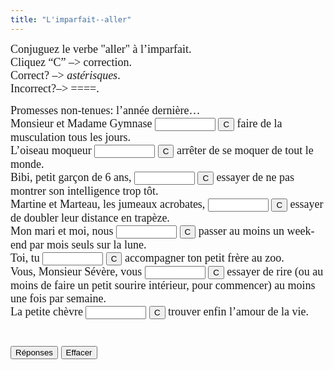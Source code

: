 ```yaml
---
title: "L'imparfait--aller"
---
```


<p align=left><font face="Garamond" size="4">Conjuguez le verbe &quot;aller&quot; 
        à l'imparfait.<br>
        Cliquez "C" --&gt; correction.<br>
        Correct? --&gt; *astérisques*. <br>
        Incorrect?--&gt; ====.</font></p>

<form action="" method=post>
              <font face="Garamond" size="4"> Promesses non-tenues: l'année dernière...<br>
              Monsieur et Madame Gymnase 
              <input size=9 name=item1>
              <input onClick="dasher(form.item1, 'allaient')" type=button value=C name=Button>
              faire de la musculation tous les jours. <br>
              L'oiseau moqueur 
              <input size=9 
      name=item2>
              <input onClick="dasher(form.item2, 'allait')" type=button value=C name=Button>
              arrêter de se moquer de tout le monde. <br>
              Bibi, petit garçon de 6 ans, 
              <input size=9 name=item3>
              <input onClick="dasher(form.item3, 'allait')" type=button value=C name=Button>
              essayer de ne pas montrer son intelligence trop tôt. <br>
              Martine et Marteau, les jumeaux acrobates, 
              <input size=9 name=item4>
              <input onClick="dasher(form.item4, 'allaient')" type=button value=C name=Button>
              essayer de doubler leur distance en trapèze. <br>
              Mon mari et moi, nous 
              <input size=9 name=item5>
              <input onClick="dasher(form.item5, 'allions')" type=button value=C name=Button>
              passer au moins un week-end par mois seuls sur la lune. <br>
              Toi, tu 
              <input 
      size=9 name=item6>
              <input onClick="dasher(form.item6, 'allais')" type=button value=C name=Button>
              accompagner ton petit frère au zoo.<br>
              Vous, Monsieur Sévère, vous 
              <input 
      size=9 name=item7>
              <input onClick="dasher(form.item7, 'alliez')" type=button value=C name=Button>
              essayer de rire (ou au moins de faire un petit sourire intérieur, 
              pour commencer) au moins une fois par semaine.<br>
              La petite chèvre 
              <input 
      size=9 name=item8>
              <input onClick="dasher(form.item8, 'allait')" type=button value=C name=Button>
              trouver enfin l'amour de la vie. <br>
              <br>
              <br>
              <input onClick="form.item1.value='allaient';form.item2.value='allait';form.item3.value='allait';form.item4.value='allaient';form.item5.value='allions';form.item6.value='allais';form.item7.value='alliez';form.item8.value='allait';" type=button value="Réponses" name=Button>
              <input onClick="form.item1.value='';form.item2.value='';form.item3.value='';form.item4.value='';form.item5.value='';form.item6.value='';form.item7.value='';form.item8.value='';" type=button value="Effacer" name=Button>
              </font> 
            </form>

<SCRIPT Language="JavaScript">
//  This code is based on George Mitrevski's original CLOZE code.  
//  Dennie Hoopingarner modified it to provide more detailed feedback about the user's responses, 
//  in a manner similar to the Dasher program.
//  You are welcome to use and modify this code, but please give credit where credit is due. 
//  Dennie Hoopingarner, Michigan State University  hooping4@msu.edu
//  Content by: Alison Murray Levine, University of Virginia, alevine@virginia.edu 
function dasher(Student, Correct) {
var studentAnswer = Student.value;
var correctAnswer = Correct;
result = ""
for (var c = 0; c< correctAnswer.length; c ++) {
	var CorrectX = correctAnswer.charAt(c);
	var StudentX = studentAnswer.charAt(c);
	if (CorrectX == StudentX) {
	result = result + CorrectX;
	}
	else {
	result = result +  "=";
	}
}
Student.value = result;
    if (studentAnswer == correctAnswer){
    Student.value = "*" + studentAnswer + "*";
    }
}

<!-- done hiding --></SCRIPT>